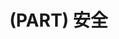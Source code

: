 \partquote{这只是万里长征走完了第一步，以后的路程更长，工作更伟大，更艰苦。务必使同志们继续地保持谦虚、谨慎、不骄不躁的作风，务必使同志们继续地保持艰苦奋斗的作风。}{毛泽东}
\partintro{
这里需要写点啥的。
}
# (PART) 安全 {#part:security -}
